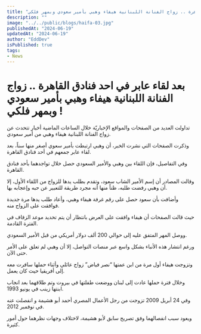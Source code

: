 ```yaml
---
title: "بعد لقاء عابر في احد فنادق القاهرة .. زواج الفنانة اللبنانية هيفاء وهبي بأمير سعودي وبمهر فلكي !"
description: ""
image: "../../public/blogs/haifa-03.jpg"
publishedAt: "2024-06-19"
updatedAt: "2024-06-19"
author: "EddDev"
isPublished: true
tags:
- News
---
```


# بعد لقاء عابر في احد فنادق القاهرة .. زواج الفنانة اللبنانية هيفاء وهبي بأمير سعودي وبمهر فلكي !

تداولت العديد من الصفحات والمواقع الإخباريّة خلال الساعات الماضية أخبار تتحدث عن زواج الفنانة اللبنانية هيفاء وهبي من أمير سعودي.

وذكرت الصفحات التي نشرت الخبر، أن وهبي ارتبطت بأمير سعوي أصغر منها سناً، بعد لقاء عابر جمعهم في أحد فنادق القاهرة.

وفي التفاصيل، فإن اللقاء بين وهبي والأمير السعودي حصل خلال تواجدهما بأحد فنادق القاهرة.

وقالت المصادر أن إسم الأمير الشاب سعود، وتقدم بطلب يدها للزواج من اللقاء الأول، إلا أن وهبي رفضت طلبه، ظناً منها أنه مجرد طريقة للتعبير عن حبه وإعجابه بها.

وأضافت بأن سعود حصل على رقم غرفة هيفاء وهبي، وأعاد طلب يدها مرة جديدة فوافقت على الزواج منه.

حيث قالت الصفحات أن هيفاء وافقت على العرض بانتظار أن يتم تحديد موعد الزفاف في الفترة القادمة.

ووصل المهر المتفق عليه إلى حوالي 200 ألف دولار أمريكي من قبل الأمير السعودي.

ورغم انتشار هذه الأنباء بشكل واسع عبر منصات التواصل، إلا أن وهبي لم تعلق على الأمر حتى الآن.

وتزوجت هيفاء أول مرة من ابن عمتها “نصر فياض” زواج عائلي وأثناء حملها سافرت معه إلى أفريقيا حيث كان يعمل.

وخلال فترة حملها عادت إلى لبنان ووضعت طفلتها في بيروت وتم طلاقهما بعد انجاب ابنتها زينب في يونيو 1993.

وفي 24 أبريل 2009 تزوجت من رجل الأعمال المصري أحمد أبو هشيمة و انفصلت عنه في نوفمبر 2012.

ويعود سبب انفصالهما وفق تصريح سابق لأبو هشيمة، لاختلاف وجهات نظرهما حول أمور كثيرة.
